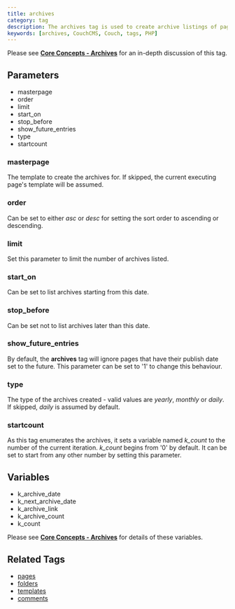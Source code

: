 ```yaml
---
title: archives
category: tag
description: The archives tag is used to create archive listings of pages based on their publish dates.
keywords: [archives, CouchCMS, Couch, tags, PHP]
---
```


Please see [**Core Concepts - Archives**](../../concepts/archives.html) for an in-depth discussion of this tag.

## Parameters

*   masterpage
*   order
*   limit
*   start_on
*   stop_before
*   show_future_entries
*   type
*   startcount

### masterpage

The template to create the archives for. If skipped, the current executing page's template will be assumed.

### order

Can be set to either _asc_ or _desc_ for setting the sort order to ascending or descending.

### limit

Set this parameter to limit the number of archives listed.

### start_on

Can be set to list archives starting from this date.

### stop_before

Can be set not to list archives later than this date.

### show_future_entries

By default, the **archives** tag will ignore pages that have their publish date set to the future. This parameter can be set to '1' to change this behaviour.

### type

The type of the archives created - valid values are _yearly_, _monthly_ or _daily_. If skipped, _daily_ is assumed by default.

### startcount

As this tag enumerates the archives, it sets a variable named *k_count* to the number of the current iteration. *k_count* begins from '0' by default. It can be set to start from any other number by setting this parameter.

## Variables

*   k_archive_date
*   k_next_archive_date
*   k_archive_link
*   k_archive_count
*   k_count

Please see [**Core Concepts - Archives**](../../concepts/archives.html) for details of these variables.

## Related Tags

*   [pages](../pages.html)
*   [folders](../folders.html)
*   [templates](../templates.html)
*   [comments](../comments.html)